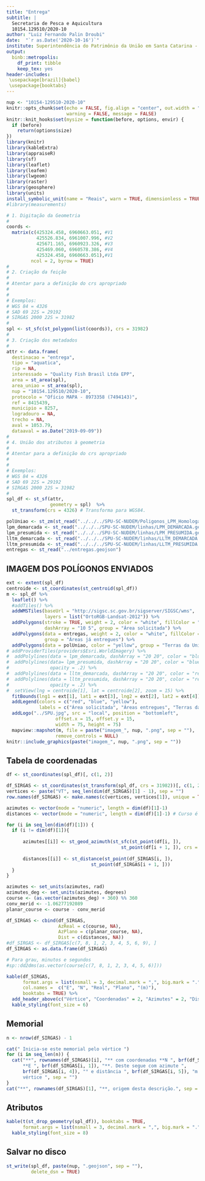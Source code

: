 ```yaml
---
title: "Entrega"
subtitle: |
  Secretaria de Pesca e Aquicultura  
  10154.129510/2020-10    
author: "Luiz Fernando Palin Droubi"
date:  "`r as.Date('2020-10-16')`"
institute: Superintendência do Patrimônio da União em Santa Catarina - SPU/SC
output: 
  binb::metropolis:
    df_print: tibble
    keep_tex: yes
header-includes:
 \usepackage[brazil]{babel}
 \usepackage{booktabs}
---
```


```r
nup <- "10154-129510-2020-10"
knitr::opts_chunk$set(echo = FALSE, fig.align = "center", out.width = "100%", 
                      warning = FALSE, message = FALSE)
knitr::knit_hooks$set(mysize = function(before, options, envir) {
  if (before) 
    return(options$size)
})
library(knitr)
library(kableExtra)
library(appraiseR)
library(sf)
library(leaflet)
library(leafem)
library(lwgeom)
library(raster)
library(geosphere)
library(units)
install_symbolic_unit(name = "Reais", warn = TRUE, dimensionless = TRUE)
#library(measurements)
```

```r
# 1. Digitação da Geometria
#  
coords <- 
  matrix(c(425324.458, 6960663.051, #V1
           425526.834, 6961007.996, #V2
           425671.165, 6960923.326, #V3
           425469.060, 6960578.386, #V4
           425324.458, 6960663.051),#V1
         ncol = 2, byrow = TRUE)
#
# 2. Criação da feição  
#
# Atentar para a definição do crs apropriado
# 
#
# Exemplos:
# WGS 84 = 4326
# SAD 69 22S = 29192
# SIRGAS 2000 22S = 31982
#
spl <- st_sfc(st_polygon(list(coords)), crs = 31982)
#
# 3. Criação dos metadados  
#
attr <- data.frame(
  destinacao = "entrega",
  tipo = "aquatica",
  rip = NA,
  interessado = "Quality Fish Brasil Ltda EPP",
  area = st_area(spl),
  area_uniao = st_area(spl),
  nup = "10154.129510/2020-10",
  protocolo = "Ofício MAPA - 8973358 (7494143)",
  ref = 8415439,
  municipio = 8257,
  logradouro = NA,
  trecho = NA,
  aval = 1053.79,
  dataaval = as.Date("2019-09-09"))
#
# 4. União dos atributos à geometria
#
# Atentar para a definição do crs apropriado
# 
#
# Exemplos:
# WGS 84 = 4326
# SAD 69 22S = 29192
# SIRGAS 2000 22S = 31982
#
spl_df <- st_sf(attr,
                geometry = spl)  %>% 
  st_transform(crs = 4326) # Transforma para WGS84.
```

```r
polUniao <- st_zm(st_read("../../../SPU-SC-NUDEM/Poligonos_LPM_Homologada.geojson"))
lpm_demarcada <- st_read("../../../SPU-SC-NUDEM/linhas/LPM_DEMARCADA.geojson")
lpm_presumida <- st_read("../../../SPU-SC-NUDEM/linhas/LPM_PRESUMIDA.geojson")
lltm_demarcada <- st_read("../../../SPU-SC-NUDEM/linhas/LLTM_DEMARCADA.geojson")
lltm_presumida <- st_read("../../../SPU-SC-NUDEM/linhas/LLTM_PRESUMIDA.geojson")
entregas <- st_read("../entregas.geojson")
```

## IMAGEM DOS POLÍGONOS ENVIADOS

```r
ext <- extent(spl_df)
centroide <- st_coordinates(st_centroid(spl_df))
m <- spl_df %>%
  leaflet() %>%
  #addTiles() %>%
  addWMSTiles(baseUrl = "http://sigsc.sc.gov.br/sigserver/SIGSC/wms", 
              layers = list("OrtoRGB-Landsat-2012")) %>%
  addPolygons(stroke = TRUE, weight = 2, color = "white", fillColor = "red",
              dashArray = "10 5", group = "Área solicitada") %>%
  addPolygons(data = entregas, weight = 2, color = "white", fillColor = "blue",
              group = "Áreas já entregues") %>% 
  addPolygons(data = polUniao, color = "yellow", group = "Terras da União") %>% 
# addProviderTiles(providers$Esri.WorldImagery) %>%
#  addPolylines(data = lpm_demarcada, dashArray = "20 20", color = "blue") %>% 
#  addPolylines(data= lpm_presumida, dashArray = "20 20", color = "blue", 
#               opacity = .2) %>% 
#  addPolylines(data = lltm_demarcada, dashArray = "20 20", color = "red") %>% 
#  addPolylines(data = lltm_presumida, dashArray = "20 20", color = "red", 
#               opacity = .2) %>% 
#  setView(lng = centroide[1], lat = centroide[2], zoom = 15) %>% 
  fitBounds(lng1 = ext[1], lat1 = ext[3], lng2 = ext[2], lat2 = ext[4]) %>% 
  addLegend(colors = c("red", "blue", "yellow"), 
            labels = c("Área solicitada", "Áreas entregues", "Terras da União")) %>% 
  addLogo("../SPU.jpg", src = "local", position = "bottomleft", 
                  offset.x = 15, offset.y = 15, 
                  width = 75, height = 75)
  mapview::mapshot(m, file = paste("imagem_", nup, ".png", sep = ""), 
                  remove_controls = NULL)
knitr::include_graphics(paste("imagem_", nup, ".png", sep = ""))
```

## Tabela de coordenadas

```r
df <- st_coordinates(spl_df)[, c(1, 2)]

df_SIRGAS <- st_coordinates(st_transform(spl_df, crs = 31982))[, c(1, 2)]
vertices <- paste("VT", seq_len(dim(df_SIRGAS)[1] - 1), sep = "")
row.names(df_SIRGAS) <- make.names(c(vertices, vertices[1]), unique = TRUE)

azimutes <- vector(mode = "numeric", length = dim(df)[1]-1)
distances <- vector(mode = "numeric", length = dim(df)[1]-1) # Curso é o azimute de 0 a 360

for (i in seq_len(dim(df)[1])) {
  if (i != dim(df)[1]){
    
      azimutes[[i]] <- st_geod_azimuth(st_sfc(st_point(df[i, ]), 
                                          st_point(df[i + 1, ]), crs = 4326))
      
      distances[[i]] <- st_distance(st_point(df_SIRGAS[i, ]),
                               st_point(df_SIRGAS[i + 1, ]))
  }
}

azimutes <- set_units(azimutes, rad)
azimutes_deg <- set_units(azimutes, degrees)
course <- (as.vector(azimutes_deg) + 360) %% 360
conv_merid <- -1.06277192089
planar_course <- course - conv_merid

df_SIRGAS <- cbind(df_SIRGAS, 
                   AzReal = c(course, NA),
                   AzPlano = c(planar_course, NA),
                   Dist = c(distances, NA))
#df_SIRGAS <- df_SIRGAS[c(7, 8, 1, 2, 3, 4, 5, 6, 9), ]
df_SIRGAS <- as.data.frame(df_SIRGAS)

# Para grau, minutos e segundos
#sp::dd2dms(as.vector(course[c(7, 8, 1, 2, 3, 4, 5, 6)]))

kable(df_SIRGAS, 
      format.args = list(nsmall = 3, decimal.mark = ",", big.mark = "."),
      col.names =  c("E", "N", "Real", "Plano", "(m)"),
      booktabs = TRUE) %>%
  add_header_above(c("Vértice", "Coordenadas" = 2, "Azimutes" = 2, "Distância")) %>%
  kable_styling(font_size = 6)
```

## Memorial

```r
n <- nrow(df_SIRGAS) - 1
```


```r
cat(" Inicia-se este memorial pelo vértice ")
for (i in seq_len(n)) {
  cat("**", rownames(df_SIRGAS)[i], "** com coordenadas **N ", brf(df_SIRGAS[i, 2]), "** e 
      **E ", brf(df_SIRGAS[i, 1]), "**. Deste segue com azimute ", 
      brf(df_SIRGAS[i, 4]), "° e distância ", brf(df_SIRGAS[i, 5]), "m até o 
      vértice ", sep = "")
}
cat("**", rownames(df_SIRGAS)[1], "**, origem desta descrição.", sep = "")
```

## Atributos

```r
kable(t(st_drop_geometry(spl_df)), booktabs = TRUE, 
      format.args = list(nsmall = 3, decimal.mark = ",", big.mark = "."))%>%
  kable_styling(font_size = 8)
```


## Salvar no disco

```r
st_write(spl_df, paste(nup, ".geojson", sep = ""), 
         delete_dsn = TRUE)
```
